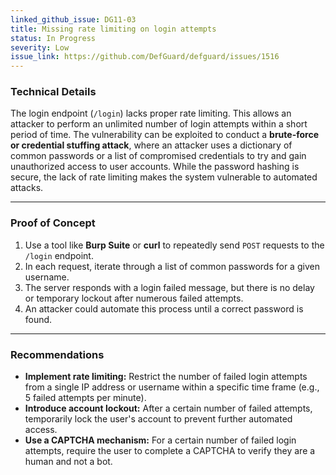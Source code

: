 ```yaml
---
linked_github_issue: DG11-03
title: Missing rate limiting on login attempts
status: In Progress
severity: Low
issue_link: https://github.com/DefGuard/defguard/issues/1516
---
```


### Technical Details

The login endpoint (`/login`) lacks proper rate limiting. This allows an attacker to perform an unlimited number of login attempts within a short period of time. The vulnerability can be exploited to conduct a **brute-force or credential stuffing attack**, where an attacker uses a dictionary of common passwords or a list of compromised credentials to try and gain unauthorized access to user accounts. While the password hashing is secure, the lack of rate limiting makes the system vulnerable to automated attacks.

---

### Proof of Concept

1.  Use a tool like **Burp Suite** or **curl** to repeatedly send `POST` requests to the `/login` endpoint.
2.  In each request, iterate through a list of common passwords for a given username.
3.  The server responds with a login failed message, but there is no delay or temporary lockout after numerous failed attempts.
4.  An attacker could automate this process until a correct password is found.

---

### Recommendations

* **Implement rate limiting:** Restrict the number of failed login attempts from a single IP address or username within a specific time frame (e.g., 5 failed attempts per minute).
* **Introduce account lockout:** After a certain number of failed attempts, temporarily lock the user's account to prevent further automated access.
* **Use a CAPTCHA mechanism:** For a certain number of failed login attempts, require the user to complete a CAPTCHA to verify they are a human and not a bot.